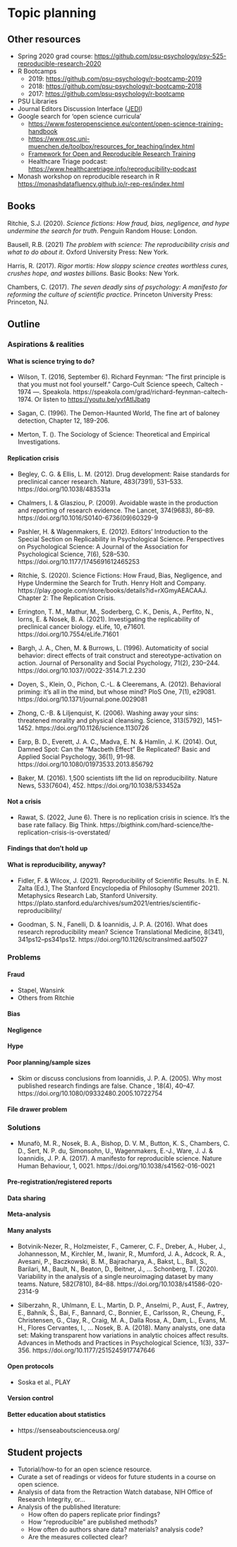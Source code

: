 # Topic planning

## Other resources

-   Spring 2020 grad course: <https://github.com/psu-psychology/psy-525-reproducible-research-2020>
-   R Bootcamps
    -   2019: <https://github.com/psu-psychology/r-bootcamp-2019>
    -   2018: <https://github.com/psu-psychology/r-bootcamp-2018>
    -   2017: <https://github.com/psu-psychology/r-bootcamp>
-   PSU Libraries
-   Journal Editors Discussion Interface ([JEDI](https://dpjedi.org))
-   Google search for 'open science curricula'
    -   <https://www.fosteropenscience.eu/content/open-science-training-handbook>
    -   <https://www.osc.uni-muenchen.de/toolbox/resources_for_teaching/index.html>
    -   [Framework for Open and Reproducible Research Training](https://forrt.org)
    -   Healthcare Triage podcast: <https://www.healthcaretriage.info/reproducibility-podcast>
- Monash workshop on reproducible research in R <https://monashdatafluency.github.io/r-rep-res/index.html>

## Books

Ritchie, S.J. (2020). *Science fictions: How fraud, bias, negligence, and hype undermine the search for truth*. Penguin Random House: London.

Bausell, R.B. (2021) *The problem with science: The reproducibility crisis and what to do about it*. Oxford University Press: New York.

Harris, R. (2017). *Rigor mortis: How sloppy science creates worthless cures, crushes hope, and wastes billions*. Basic Books: New York.

Chambers, C. (2017). *The seven deadly sins of psychology: A manifesto for reforming the culture of scientific practice*. Princeton University Press: Princeton, NJ.

## Outline

### Aspirations & realities

#### What is science trying to do?

- Wilson, T. (2016, September 6). Richard Feynman: “The first principle is that you must not fool yourself.” Cargo-Cult Science speech, Caltech - 1974 —. Speakola. https://speakola.com/grad/richard-feynman-caltech-1974. Or listen to <https://youtu.be/yvfAtIJbatg>

- Sagan, C. (1996). The Demon-Haunted World, The fine art of baloney detection, Chapter 12, 189-206.

- Merton, T. (). The Sociology of Science: Theoretical and Empirical Investigations.

#### Replication crisis

- Begley, C. G. & Ellis, L. M. (2012). Drug development: Raise standards for preclinical cancer research. Nature, 483(7391), 531–533. https://doi.org/10.1038/483531a

- Chalmers, I. & Glasziou, P. (2009). Avoidable waste in the production and reporting of research evidence. The Lancet, 374(9683), 86–89. https://doi.org/10.1016/S0140-6736(09)60329-9

- Pashler, H. & Wagenmakers, E. (2012). Editors’ Introduction to the Special Section on Replicability in Psychological Science. Perspectives on Psychological Science: A Journal of the Association for Psychological Science, 7(6), 528–530. https://doi.org/10.1177/1745691612465253

- Ritchie, S. (2020). Science Fictions: How Fraud, Bias, Negligence, and Hype Undermine the Search for Truth. Henry Holt and Company. https://play.google.com/store/books/details?id=rXGmyAEACAAJ. Chapter 2: The Replication Crisis.

- Errington, T. M., Mathur, M., Soderberg, C. K., Denis, A., Perfito, N., Iorns, E. & Nosek, B. A. (2021). Investigating the replicability of preclinical cancer biology. eLife, 10, e71601. https://doi.org/10.7554/eLife.71601

- Bargh, J. A., Chen, M. & Burrows, L. (1996). Automaticity of social behavior: direct effects of trait construct and stereotype-activation on action. Journal of Personality and Social Psychology, 71(2), 230–244. https://doi.org/10.1037//0022-3514.71.2.230

- Doyen, S., Klein, O., Pichon, C.-L. & Cleeremans, A. (2012). Behavioral priming: it’s all in the mind, but whose mind? PloS One, 7(1), e29081. https://doi.org/10.1371/journal.pone.0029081

- Zhong, C.-B. & Liljenquist, K. (2006). Washing away your sins: threatened morality and physical cleansing. Science, 313(5792), 1451–1452. https://doi.org/10.1126/science.1130726

- Earp, B. D., Everett, J. A. C., Madva, E. N. & Hamlin, J. K. (2014). Out, Damned Spot: Can the “Macbeth Effect” Be Replicated? Basic and Applied Social Psychology, 36(1), 91–98. https://doi.org/10.1080/01973533.2013.856792

- Baker, M. (2016). 1,500 scientists lift the lid on reproducibility. Nature News, 533(7604), 452. https://doi.org/10.1038/533452a

#### Not a crisis

- Rawat, S. (2022, June 6). There is no replication crisis in science. It’s the base rate fallacy. Big Think. https://bigthink.com/hard-science/the-replication-crisis-is-overstated/

#### Findings that don't hold up



#### What is reproducibility, anyway?

- Fidler, F. & Wilcox, J. (2021). Reproducibility of Scientific Results. In E. N. Zalta (Ed.), The Stanford Encyclopedia of Philosophy (Summer 2021). Metaphysics Research Lab, Stanford University. https://plato.stanford.edu/archives/sum2021/entries/scientific-reproducibility/

- Goodman, S. N., Fanelli, D. & Ioannidis, J. P. A. (2016). What does research reproducibility mean? Science Translational Medicine, 8(341), 341ps12–ps341ps12. https://doi.org/10.1126/scitranslmed.aaf5027

### Problems

#### Fraud

- Stapel, Wansink
- Others from Ritchie

#### Bias

#### Negligence

#### Hype

#### Poor planning/sample sizes

- Skim or discuss conclusions from Ioannidis, J. P. A. (2005). Why most published research findings are false. Chance , 18(4), 40–47. https://doi.org/10.1080/09332480.2005.10722754

#### File drawer problem

### Solutions

- Munafò, M. R., Nosek, B. A., Bishop, D. V. M., Button, K. S., Chambers, C. D., Sert, N. P. du, Simonsohn, U., Wagenmakers, E.-J., Ware, J. J. & Ioannidis, J. P. A. (2017). A manifesto for reproducible science. Nature Human Behaviour, 1, 0021. https://doi.org/10.1038/s41562-016-0021

#### Pre-registration/registered reports
#### Data sharing
#### Meta-analysis
#### Many analysts

- Botvinik-Nezer, R., Holzmeister, F., Camerer, C. F., Dreber, A., Huber, J., Johannesson, M., Kirchler, M., Iwanir, R., Mumford, J. A., Adcock, R. A., Avesani, P., Baczkowski, B. M., Bajracharya, A., Bakst, L., Ball, S., Barilari, M., Bault, N., Beaton, D., Beitner, J., … Schonberg, T. (2020). Variability in the analysis of a single neuroimaging dataset by many teams. Nature, 582(7810), 84–88. https://doi.org/10.1038/s41586-020-2314-9

- Silberzahn, R., Uhlmann, E. L., Martin, D. P., Anselmi, P., Aust, F., Awtrey, E., Bahník, Š., Bai, F., Bannard, C., Bonnier, E., Carlsson, R., Cheung, F., Christensen, G., Clay, R., Craig, M. A., Dalla Rosa, A., Dam, L., Evans, M. H., Flores Cervantes, I., … Nosek, B. A. (2018). Many analysts, one data set: Making transparent how variations in analytic choices affect results. Advances in Methods and Practices in Psychological Science, 1(3), 337–356. https://doi.org/10.1177/2515245917747646

#### Open protocols

- Soska et al., PLAY

#### Version control

#### Better education about statistics

- https://senseaboutscienceusa.org/


## Student projects

- Tutorial/how-to for an open science resource.
- Curate a set of readings or videos for future students in a course on open science.
- Analysis of data from the Retraction Watch database, NIH Office of Research Integrity, or...
- Analysis of the published literature:
    - How often do papers replicate prior findings?
    - How "reproducible" are published methods?
    - How often do authors share data? materials? analysis code?
    - Are the measures collected clear?